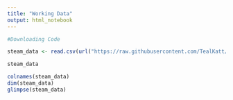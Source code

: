 ---
title: "Working Data"
output: html_notebook
---

```{r}
#Downloading Code

steam_data <- read.csv(url("https://raw.githubusercontent.com/TealKatt/Data-Science-Project/main/data/steam.csv?token=AU22RCLW7XP76J7ZLNMKGU3BWFK7O"))

steam_data

colnames(steam_data)
dim(steam_data)
glimpse(steam_data)
```

